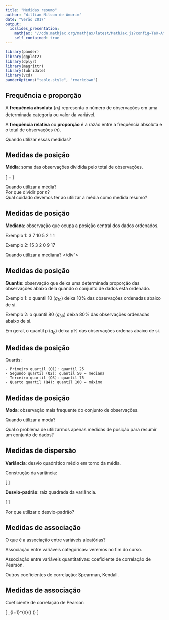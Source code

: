 ```yaml
---
title: "Medidas resumo"
author: "William Nilson de Amorim"
date: "Verão 2017"
output: 
  ioslides_presentation:
    mathjax: "//cdn.mathjax.org/mathjax/latest/MathJax.js?config=TeX-AMS-MML_HTMLorMML"
    self_contained: true
---
```


```r
library(pander)
library(ggplot2)
library(dplyr)
library(magrittr)
library(lubridate)
library(vcd)
panderOptions("table.style", "rmarkdown")
```

## Frequência e proporção {.build}

A <b>frequência absoluta</b> ($n_i$) representa o número de observações em uma determinada categoria ou valor da variável.

A <b>frequência relativa</b> ou <b>proporção</b> é a razão entre a frequência absoluta e o total de observações ($n$).

<div class="red">Quando utilizar essas medidas?</div>

## Medidas de posição {.build}

<b>Média</b>: soma das observações dividida pelo total de observações.

\vspace{3mm}

\[
\frac{\sum_{i=1}^{n}X_i}{n} = \frac{X_1 + X_2 + ... + X_n}{n}
\]

<div class="red">Quando utilizar a média?</div>

<div class="red">Por que dividir por $n$?</div>

<div class="red">Qual cuidado devemos ter ao utilizar a média como medida resumo? </div>
    
## Medidas de posição {.build}

<b>Mediana</b>: observação que ocupa a posição central dos dados ordenados.

Exemplo 1: 3 7 10 5 2 1 1

Exemplo 2: 15 3 2 0 9 17

<div class="red"> Quando utilizar a mediana? </div">

## Medidas de posição {.build}

<b> Quantis</b>: observação que deixa uma determinada proporção das observações abaixo dela quando o conjunto de dados está ordenado.

Exemplo 1: o quantil 10 ($q_{10}$) deixa 10% das observações ordenadas abaixo de si.

Exemplo 2: o quantil 80 ($q_{80}$) deixa 80% das observações ordenadas abaixo de si.

Em geral, o quantil p ($q_p$) deixa p% das observações ordenas abaixo de si.

## Medidas de posição

Quartis: 
    
    - Primeiro quartil (Q1): quantil 25
    - Segundo quartil (Q2): quantil 50 = mediana
    - Terceiro quartil (Q3): quantil 75
    - Quarto quartil (Q4): quantil 100 = máximo

## Medidas de posição {.build}

<b> Moda</b>: observação mais frequente do conjunto de observações.

<div class="red"> Quando utilizar a moda?

Qual o problema de utilizarmos apenas medidas de posição para resumir um conjunto de dados? </div>

## Medidas de dispersão {.build}

<b>Variância</b>: desvio quadrático médio em torno da média.

Construção da variância:

\[
\frac{\sum_{i=1}^{n}(X_i - \bar{X})^2}{n}
\]

<b>Desvio-padrão</b>: raiz quadrada da variância.

\[
\sqrt{\frac{\sum_{i=1}^{n}(X_i - \bar{X})^2}{n}}
\]

<div class="red">Por que utilizar o desvio-padrão?</div>


## Medidas de associação {.build}

<div class="red">
O que é a associação entre variáveis aleatórias?
</div>

Associação entre variáveis categóricas: veremos no fim do curso.

Associação entre variáveis quantitativas: coeficiente de correlação de Pearson.

Outros coeficientes de correlação: Spearman, Kendall.

## Medidas de associação

Coeficiente de correlação de Pearson

\vspace{3mm}

\[
\frac{1}{n}\sum_{i=1}^{n}\left(\frac{X_i - \bar{X}}{DP(X)}\right) \left(\frac{Y_i - \bar{Y}}{DP(Y)}\right)
\]
















